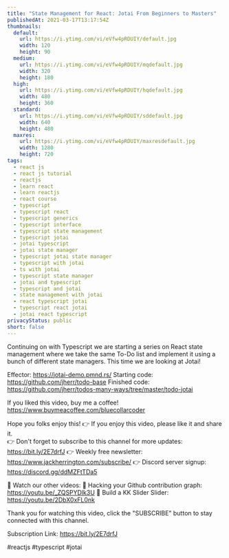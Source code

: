 ```yaml
---
title: "State Management for React: Jotai From Beginners to Masters"
publishedAt: 2021-03-17T13:17:54Z
thumbnails:
  default:
    url: https://i.ytimg.com/vi/eVfw4pRDUIY/default.jpg
    width: 120
    height: 90
  medium:
    url: https://i.ytimg.com/vi/eVfw4pRDUIY/mqdefault.jpg
    width: 320
    height: 180
  high:
    url: https://i.ytimg.com/vi/eVfw4pRDUIY/hqdefault.jpg
    width: 480
    height: 360
  standard:
    url: https://i.ytimg.com/vi/eVfw4pRDUIY/sddefault.jpg
    width: 640
    height: 480
  maxres:
    url: https://i.ytimg.com/vi/eVfw4pRDUIY/maxresdefault.jpg
    width: 1280
    height: 720
tags:
  - react js
  - react js tutorial
  - reactjs
  - learn react
  - learn reactjs
  - react course
  - typescript
  - typescript react
  - typescript generics
  - typescript interface
  - typescript state management
  - typescript jotai
  - jotai typescript
  - jotai state manager
  - typescript jotai state manager
  - typescript with jotai
  - ts with jotai
  - typescript state manager
  - jotai and typescript
  - typescript and jotai
  - state management with jotai
  - react typescript jotai
  - typescript react jotai
  - jotai react typescript
privacyStatus: public
short: false
---
```

  
  Continuing on with Typescript we are starting a series on React state management where we take the same To-Do list and implement it using a bunch of different state managers. This time we are looking at Jotai!

Effector: https://jotai-demo.pmnd.rs/
Starting code: https://github.com/jherr/todo-base
Finished code: https://github.com/jherr/todos-many-ways/tree/master/todo-jotai

If you liked this video, buy me a coffee! https://www.buymeacoffee.com/bluecollarcoder

Hope you folks enjoy this!
👉 If you enjoy this video, please like it and share it.    
👉 Don't forget to subscribe to this channel for more updates: https://bit.ly/2E7drfJ
👉 Weekly free newsletter: https://www.jackherrington.com/subscribe/
👉 Discord server signup: https://discord.gg/ddMZFtTDa5

💢 Watch our other videos:
💟 Hacking your Github contribution graph: https://youtu.be/_ZQSPYDlk3U
💟 Build a KK Slider Slider: https://youtu.be/2DbX0xFL0nk

Thank you for watching this video, click the "SUBSCRIBE" button to stay connected with this channel. 

Subscription Link:  https://bit.ly/2E7drfJ

#reactjs #typescript #jotai
  